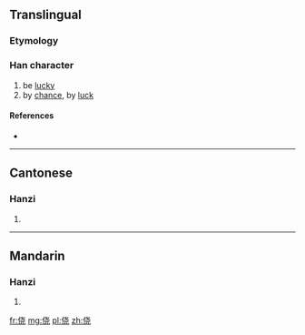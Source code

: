 {{also|僥}}
==Translingual==

===Etymology===
{{Han simp|僥|f=垚|t=戈 without 丶}}

===Han character===
{{Han char|rn=9|rad=人|as=06|sn=8|four=|canj=人十心山 (OJPU)|ids=⿰[[亻]][[尧]]}}

# be [[lucky]]
# by [[chance]], by [[luck]]

====References====
* {{Han ref|kx=0102.291|hdz=10147.030|uh=4FA5|ud=20389}}

----

==Cantonese==

===Hanzi===
{{yue-hanzi|jyut=hiu1|y=hīu|tra=僥}}

# {{defn|lang=yue|sort=人06}}

----

==Mandarin==

===Hanzi===
{{cmn-hanzi|tra=僥|pin=[[jiǎo]] ([[jiao3]])|wg=chiao<sup>3</sup>}}

# {{defn|lang=cmn|sort=人06}}

[[fr:侥]]
[[mg:侥]]
[[pl:侥]]
[[zh:侥]]